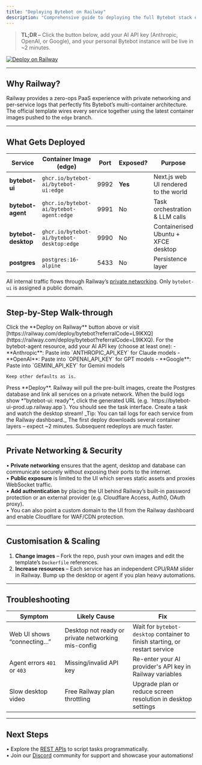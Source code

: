 ```yaml
---
title: "Deploying Bytebot on Railway"
description: "Comprehensive guide to deploying the full Bytebot stack on Railway using the official 1-click template"
---
```


> **TL;DR –** Click the button below, add your AI API key (Anthropic, OpenAI, or Google), and your personal Bytebot instance will be live in ~2 minutes.

[![Deploy on Railway](https://railway.com/button.svg)](https://railway.com/deploy/bytebot?referralCode=L9lKXQ)

---

## Why Railway?

Railway provides a zero-ops PaaS experience with private networking and per-service logs that perfectly fits Bytebot’s multi-container architecture. The official template wires every service together using the latest container images pushed to the `edge` branch.

---

## What Gets Deployed

| Service          | Container Image (edge)                                               | Port | Exposed? | Purpose                              |
| ---------------- | -------------------------------------------------------------------- | ---- | -------- | ------------------------------------ |
| **bytebot-ui**   | `ghcr.io/bytebot-ai/bytebot-ui:edge`                                 | 9992 | **Yes**  | Next.js web UI rendered to the world |
| **bytebot-agent**| `ghcr.io/bytebot-ai/bytebot-agent:edge`                              | 9991 | No       | Task orchestration & LLM calls       |
| **bytebot-desktop**| `ghcr.io/bytebot-ai/bytebot-desktop:edge`                          | 9990 | No       | Containerised Ubuntu + XFCE desktop  |
| **postgres**     | `postgres:16-alpine`                                                 | 5433 | No       | Persistence layer                    |

All internal traffic flows through Railway’s [private networking](https://docs.railway.com/guides/private-networking). Only `bytebot-ui` is assigned a public domain.

---

## Step-by-Step Walk-through

<Steps>
  <Step title="1. Open the Template">
    Click the **Deploy on Railway** button above or visit [https://railway.com/deploy/bytebot?referralCode=L9lKXQ](https://railway.com/deploy/bytebot?referralCode=L9lKXQ).
  </Step>
  <Step title="2. Configure Environment">
    For the bytebot-agent resource, add your AI API key (choose at least one):
    - **Anthropic**: Paste into `ANTHROPIC_API_KEY` for Claude models
    - **OpenAI**: Paste into `OPENAI_API_KEY` for GPT models
    - **Google**: Paste into `GEMINI_API_KEY` for Gemini models
    
    Keep other defaults as is.
  </Step>
  <Step title="3. Kick off the Deployment">
    Press **Deploy**. Railway will pull the pre-built images, create the Postgres database and link all services on a private network.
  </Step>
  <Step title="4. Launch Bytebot">
    When the build logs show *"bytebot-ui: ready"*, click the generated URL (e.g. `https://bytebot-ui-prod.up.railway.app`). You should see the task interface. Create a task and watch the desktop stream!  
    _Tip: You can tail logs for each service from the Railway dashboard._
  </Step>
</Steps>

<Note>
  The first deploy downloads several container layers – expect ~2 minutes. Subsequent redeploys are much faster.
</Note>

---

## Private Networking & Security

• **Private networking** ensures that the agent, desktop and database can communicate securely without exposing their ports to the internet.  
• **Public exposure** is limited to the UI which serves static assets and proxies WebSocket traffic.  
• **Add authentication** by placing the UI behind Railway’s built-in password protection or an external provider (e.g. Cloudflare Access, Auth0, OAuth proxy).  
• You can also point a custom domain to the UI from the Railway dashboard and enable Cloudflare for WAF/CDN protection.

---

## Customisation & Scaling

1. **Change images** – Fork the repo, push your own images and edit the template’s `Dockerfile` references.  
2. **Increase resources** – Each service has an independent CPU/RAM slider in Railway. Bump up the desktop or agent if you plan heavy automations.  

---

## Troubleshooting

| Symptom | Likely Cause | Fix |
| ------- | ------------ | ---- |
| Web UI shows “connecting…” | Desktop not ready or private networking mis-config | Wait for `bytebot-desktop` container to finish starting, or restart service |
| Agent errors `401` or `403` | Missing/invalid API key | Re-enter your AI provider's API key in Railway variables |
| Slow desktop video | Free Railway plan throttling | Upgrade plan or reduce screen resolution in desktop settings |

---

## Next Steps

• Explore the [REST APIs](/api-reference/introduction) to script tasks programmatically.  
• Join our [Discord](https://discord.com/invite/d9ewZkWPTP) community for support and showcase your automations!
